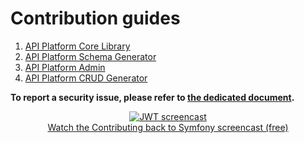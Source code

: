 # Contribution guides

1. [API Platform Core Library](https://github.com/api-platform/core/blob/main/CONTRIBUTING.md)
2. [API Platform Schema Generator](https://github.com/api-platform/schema-generator/blob/main/CONTRIBUTING.md)
3. [API Platform Admin](https://github.com/api-platform/admin/blob/master/CONTRIBUTING.md)
4. [API Platform CRUD Generator](https://github.com/api-platform/client-generator/blob/master/CONTRIBUTING.md)

**To report a security issue, please refer to [the dedicated document](security.md).**

<p align="center" class="symfonycasts"><a href="https://symfonycasts.com/screencast/contributing?cid=apip"><img src="../distribution/images/symfonycasts-player.png" alt="JWT screencast"/><br />Watch the Contributing back to Symfony screencast (free)</a></p>
